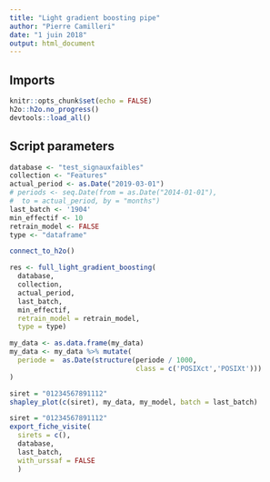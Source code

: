 ```yaml
---
title: "Light gradient boosting pipe"
author: "Pierre Camilleri"
date: "1 juin 2018"
output: html_document
---
```


## Imports
```r
knitr::opts_chunk$set(echo = FALSE)
h2o::h2o.no_progress()
devtools::load_all()
```

## Script parameters
```r
database <- "test_signauxfaibles"
collection <- "Features"
actual_period <- as.Date("2019-03-01")
# periods <- seq.Date(from = as.Date("2014-01-01"),
#  to = actual_period, by = "months")
last_batch <- '1904'
min_effectif <- 10
retrain_model <- FALSE
type <- "dataframe"
```

```r
connect_to_h2o()
```

```r
res <- full_light_gradient_boosting(
  database,
  collection,
  actual_period,
  last_batch,
  min_effectif,
  retrain_model = retrain_model,
  type = type)
```

```r
my_data <- as.data.frame(my_data)
my_data <- my_data %>% mutate(
  periode =  as.Date(structure(periode / 1000,
                               class = c('POSIXct','POSIXt')))
)
```

```r
siret = "01234567891112"
shapley_plot(c(siret), my_data, my_model, batch = last_batch)
```

```r

siret = "01234567891112"
export_fiche_visite(
  sirets = c(),
  database,
  last_batch,
  with_urssaf = FALSE
  )
```
